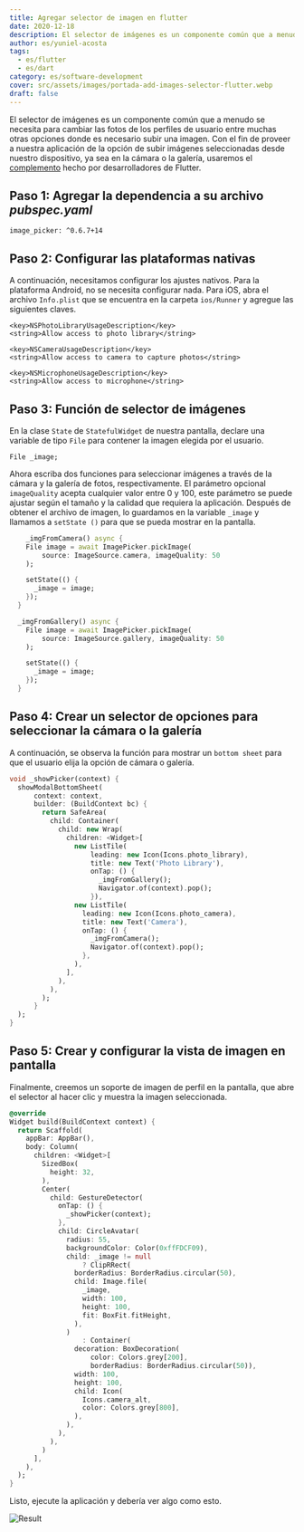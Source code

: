 ```yaml
---
title: Agregar selector de imagen en flutter
date: 2020-12-18
description: El selector de imágenes es un componente común que a menudo necesitamos para los perfiles de usuario y otras cosas. Cómo agregar un selector de imágenes para aletear para seleccionar imágenes de la galería o la cámara.
author: es/yuniel-acosta
tags:
  - es/flutter
  - es/dart
category: es/software-development
cover: src/assets/images/portada-add-images-selector-flutter.webp
draft: false
---
```



El selector de imágenes es un componente común que a menudo se necesita para cambiar las fotos de los perfiles de usuario entre muchas otras opciones donde es necesario subir una imagen. Con el fin de proveer a nuestra aplicación de la opción de subir imágenes seleccionadas desde nuestro dispositivo, ya sea en la cámara o la galería, usaremos el [complemento](https://pub.dev/packages/image_picker) hecho por desarrolladores de Flutter.

## **Paso 1**: Agregar la dependencia a su archivo **_pubspec.yaml_**

    image_picker: ^0.6.7+14

## **Paso 2**: Configurar las plataformas nativas

A continuación, necesitamos configurar los ajustes nativos. Para la plataforma Android, no se necesita configurar nada. Para iOS, abra el archivo `Info.plist` que se encuentra en la carpeta `ios/Runner` y agregue las siguientes claves.

```text
<key>NSPhotoLibraryUsageDescription</key>
<string>Allow access to photo library</string>

<key>NSCameraUsageDescription</key>
<string>Allow access to camera to capture photos</string>

<key>NSMicrophoneUsageDescription</key>
<string>Allow access to microphone</string>
```

## **Paso 3**: Función de selector de imágenes

En la clase `State` de `StatefulWidget` de nuestra pantalla, declare una variable de tipo `File` para contener la imagen
elegida por el usuario.

    File _image;

Ahora escriba dos funciones para seleccionar imágenes a través de la cámara y la galería de fotos, respectivamente. El parámetro opcional `imageQuality` acepta cualquier valor entre 0 y 100, este parámetro se puede ajustar según el tamaño y la calidad que requiera la aplicación. Después de obtener el archivo de imagen, lo guardamos en la variable `_image` y llamamos a `setState ()` para que se pueda mostrar en la pantalla.

```dart
    _imgFromCamera() async {
    File image = await ImagePicker.pickImage(
        source: ImageSource.camera, imageQuality: 50
    );

    setState(() {
      _image = image;
    });
  }

  _imgFromGallery() async {
    File image = await ImagePicker.pickImage(
        source: ImageSource.gallery, imageQuality: 50
    );

    setState(() {
      _image = image;
    });
  }
```

## **Paso 4**: Crear un selector de opciones para seleccionar la cámara o la galería

A continuación, se observa la función para mostrar un `bottom sheet` para que el usuario elija la opción de cámara o galería.

```dart
void _showPicker(context) {
  showModalBottomSheet(
      context: context,
      builder: (BuildContext bc) {
        return SafeArea(
          child: Container(
            child: new Wrap(
              children: <Widget>[
                new ListTile(
                    leading: new Icon(Icons.photo_library),
                    title: new Text('Photo Library'),
                    onTap: () {
                      _imgFromGallery();
                      Navigator.of(context).pop();
                    }),
                new ListTile(
                  leading: new Icon(Icons.photo_camera),
                  title: new Text('Camera'),
                  onTap: () {
                    _imgFromCamera();
                    Navigator.of(context).pop();
                  },
                ),
              ],
            ),
          ),
        );
      }
  );
}
```

## **Paso 5**: Crear y configurar la vista de imagen en pantalla

Finalmente, creemos un soporte de imagen de perfil en la pantalla, que abre el selector al hacer clic y muestra la imagen seleccionada.

```dart
@override
Widget build(BuildContext context) {
  return Scaffold(
    appBar: AppBar(),
    body: Column(
      children: <Widget>[
        SizedBox(
          height: 32,
        ),
        Center(
          child: GestureDetector(
            onTap: () {
              _showPicker(context);
            },
            child: CircleAvatar(
              radius: 55,
              backgroundColor: Color(0xffFDCF09),
              child: _image != null
                  ? ClipRRect(
                borderRadius: BorderRadius.circular(50),
                child: Image.file(
                  _image,
                  width: 100,
                  height: 100,
                  fit: BoxFit.fitHeight,
                ),
              )
                  : Container(
                decoration: BoxDecoration(
                    color: Colors.grey[200],
                    borderRadius: BorderRadius.circular(50)),
                width: 100,
                height: 100,
                child: Icon(
                  Icons.camera_alt,
                  color: Colors.grey[800],
                ),
              ),
            ),
          ),
        )
      ],
    ),
  );
}

```

Listo, ejecute la aplicación y debería ver algo como esto.

![Result](/src/assets/images/resultado.gif)
